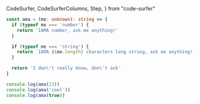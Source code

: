   CodeSurfer,
  CodeSurferColumns,
  Step,
} from "code-surfer"

<CodeSurfer>

```ts showNumbers title="Unknown" subtitle="unknown parameter can't be used until we know what type it has"
const ama = (me: unknown): string => {
  if (typeof me === 'number') {
    return 'IAMA number, ask me anything!'
  }

  if (typeof me === 'string') {
    return `IAMA ${me.length} characters long string, ask me anything!`
  }

  return 'I don\'t really know, don\'t ask'
}

console.log(ama(23))
console.log(ama('cool'))
console.log(ama(true))
```

```diff 1[14:24] title="Unknown"
```

```diff 2[7:28],6[7:28] title="Unknown" subtitle="narrow down type with type guards"
```

```diff 13:15 title="Unknown"
```

```diff title="Unknown" subtitle="Questions?"
```

</CodeSurfer>
